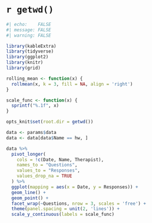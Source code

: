 # `r getwd()`

```{r}
#| echo:    FALSE
#| message: FALSE
#| warning: FALSE

library(kableExtra)
library(tidyverse)
library(ggplot2)
library(knitr)
library(grid)

rolling_mean <- function(x) {
  rollmean(x, k = 3, fill = NA, align = 'right')
}

scale_func <- function(x) {
  sprintf("%.1f", x)
}

opts_knit$set(root.dir = getwd())

data <- params$data
data <- data[data$Name == hw, ]

data %>%
  pivot_longer(
    cols = !c(Date, Name, Therapist),
    names_to = "Questions",
    values_to = "Responses",
    values_drop_na = TRUE
  ) %>%
  ggplot(mapping = aes(x = Date, y = Responses)) +
  geom_line() +
  geom_point() +
  facet_wrap(~Questions, nrow = 3, scales = 'free') +
  theme(panel.spacing = unit(2, 'lines')) +
  scale_y_continuous(labels = scale_func)
```